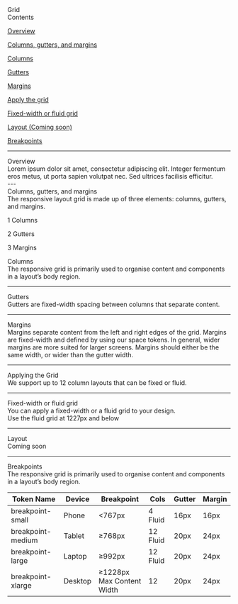 
<Meta title="Foundation/Grid" />

<style>
  {`
  table {
    border-collapse: collapse;
    border: none;
  }
  tr:first-child {
    border-top: none;
  }
  td {
    border: none !important;
  }
  th {
    border: none !important;
    font-size: 36px;
  }
  .token-column {
    width: 270px;
    text-align: left;
  }
  .device-column {
    width: 140px;
    text-align: left;
  }
  .breakpoint-column {
    width: 170px;
    text-align: left;
  }
  .token-fit {
    background: #eeeeee; 
    border-radius: 8px; 
    padding: 8px;
    text-align: left;
    display: inline-block;
  }
  .grid {
    border-radius: 16px;
    height: 900px;
    width: 800px;
    box-shadow: 0px 4px 9px 0px rgba(0, 0, 0, 0.10), 0px 16px 16px 0px rgba(0, 0, 0, 0.09), 0px 36px 22px 0px rgba(0, 0, 0, 0.05), 0px 64px 26px 0px rgba(0, 0, 0, 0.01), 0px 100px 28px 0px rgba(0, 0, 0, 0.00);
  }
  .margin-left {
    width: 24px;
    height: 900px;
    float: left;
    background: rgba(250, 0, 255, 0.1);
    border-radius: 16px 0 0 16px;
    display: inline-block;
  }
  .margin-right {
    width: 24px;
    height: 900px;
    float: right;
    background: rgba(250, 0, 255, 0.1);
    border-radius: 0 16px 16px 0;
    display: inline-block;
  }
  .top-row {
    width: 800px;
    height: 120px;
    flex-shrink: 0;
    background-color: white;
    border-radius: 16px 16px 0 0;
    box-shadow: 0px 0px 1px 0px rgba(0, 0, 0, 0.12), 0px 2px 2px 0px rgba(0, 0, 0, 0.10), 0px 3px 2px 0px rgba(0, 0, 0, 0.06), 0px 6px 2px 0px rgba(0, 0, 0, 0.02), 0px 10px 3px 0px rgba(0, 0, 0, 0.00);
  }
  .box {
    display: inline-block;
    width: 170px;
    height: 170px;
    border-radius: 16px;
    background-color: white;
    border-bottom: 1px solid rgba(190, 190, 190, 1); 
    margin-top: 24px;
    margin-right: 24px;
  }
  .box-right {
    display: inline-block;
    width: 170px;
    height: 170px;
    border-radius: 16px;
    background-color: white;
    border-bottom: 1px solid rgba(190, 190, 190, 1); 
    margin-top: 24px;
  }
  .title {
    font-size: 64px;
    font-weight: 600;
  }
  .heading-1 {
    font-size: 40px;
    font-weight: 600;
  }
  .text {
    font-size: 16px;
    font-weight: 400;
    color: black;
  }
  `}

</style>

<div className="title">Grid</div>

<div style={{ height: '48px'}}/>

<div style={{fontSize: '28px' }}>Contents</div>
<div style={{ height: '16px'}}/>
<p><a href="#overview" target="_self" className='text'>Overview</a></p>
<p><a href="#columnsguttersmargins" target="_self" className='text'>Columns, gutters, and margins</a></p>
<p><a href="#columns" target="_self" className='text'>Columns</a></p>
<p><a href="#gutters" target="_self" className='text'>Gutters</a></p>
<p><a href="#margins" target="_self" className='text'>Margins</a></p>
<p><a href="#applythegrid" target="_self" className='text'>Apply the grid</a></p>
<p><a href="#fixedwidth" target="_self" className='text'>Fixed-width or fluid grid</a></p>
<p><a href="#layout" target="_self" className='text'>Layout (Coming soon)</a></p>
<p><a href="#breakpoints" target="_self" className='text'>Breakpoints</a></p>
<div style={{ height: '48px'}}/>

---

<div style={{ height: '48px'}}/>
<span id="overview" className='heading-1'> Overview</span> 
<div style={{ height: '32px'}}/>
<span className='text'>Lorem ipsum dolor sit amet, consectetur adipiscing elit. Integer fermentum eros metus, ut porta sapien volutpat nec. Sed ultrices facilisis efficitur.</span>
<div style={{ height: '48px'}}/>
---

<div style={{ height: '48px'}}/>
<span id="columnsguttersmargins" className='heading-1'>Columns, gutters, and margins</span> 
<div style={{ height: '32px'}}/>
<span className='text'>The responsive layout grid is made up of three elements: columns, gutters, and margins.</span>
<div style={{ height: '48px'}}/>

<img src={ColMarGut} alt='' />

<div>
  <p>1 Columns</p>
  <p>2 Gutters</p>
  <p>3 Margins</p>
</div>

<div style={{ height: '48px'}}/>
<span id="columns" className='heading-1'>Columns</span> 
<div style={{ height: '32px'}}/>
<span className='text'>The responsive grid is primarily used to organise content and components in a layout’s body region.</span>
<div style={{ height: '48px'}}/>

<img src={Columns} alt='' />

<div style={{ height: '48px'}}/>

---
<div style={{ height: '48px'}}/>
<span id="gutters" className='heading-1'>Gutters</span> 
<div style={{ height: '32px'}}/>
<span className='text'>Gutters are fixed-width spacing between columns that separate content.</span>
<div style={{ height: '48px'}}/>

<img src={Gutters} alt='' />

<div style={{ height: '48px'}}/>

---
<div style={{ height: '48px'}}/>
<span id="margins" className='heading-1'>Margins</span> 
<div style={{ height: '32px'}}/>
<span className='text'>Margins separate content from the left and right edges of the grid. Margins are fixed-width and defined by using our space tokens. In general, wider margins are more suited for larger screens. Margins should either be the same width, or wider than the gutter width.</span>
<div style={{ height: '48px'}}/>

<img src={Margins} alt='' />

<div style={{ height: '48px'}}/>

---
<div style={{ height: '48px'}}/>
<span id="applyingthegrid" className='heading-1'>Applying the Grid</span> 
<div style={{ height: '32px'}}/>
<span className='text'>We support up to 12 column layouts that can be fixed or fluid.</span>
<div style={{ height: '48px'}}/>

<img src={ApplyGrid} alt='' />

<div style={{ height: '48px'}}/>

---
<div style={{ height: '48px'}}/>
<span id="fixedwidth" className='heading-1'>Fixed-width or fluid grid</span> 
<div style={{ height: '32px'}}/>
<span className='text'>You can apply a fixed-width or a fluid grid to your design.</span>
<div style={{ height: '48px'}}/>

<img src={Fixed} alt='' />

<div style={{ height: '32px'}}/>
<span className='text'>Use the fluid grid at 1227px and below</span>
<div style={{ height: '32px'}}/>

<img src={Fluid} alt='' />

<div style={{ height: '48px'}}/>

---
<div style={{ height: '48px'}}/>
<span id="layout" className='heading-1'>Layout</span> 
<div style={{ height: '32px'}}/>
<span className='text'>Coming soon</span>
<div style={{ height: '48px'}}/>

<div style={{ height: '48px'}}/>

---
<div style={{ height: '48px'}}/>
<span id="breakpoints" className='heading-1'>Breakpoints</span> 
<div style={{ height: '32px'}}/>
<span className='text'>The responsive grid is primarily used to organise content and components in a layout’s body region.</span>
<div style={{ height: '48px'}}/>

<table>
  <thead>
    <tr style={{height: '70px'}}>
      <th className='token-column'>
        Token Name
      </th>
      <th className='device-column'>
        Device
      </th>
      <th className='breakpoint-column'>
        Breakpoint
      </th>
      <th className='device-column'>
        Cols
      </th>
      <th className='device-column'>
        Gutter
      </th>
      <th className='device-column'>
        Margin
      </th>
    </tr>
  </thead>
  <tbody>
    <tr style={{height: '100px', backgroundColor: 'transparent'}}>
      <td className='token-column'>
        <div className='token-fit'>
          breakpoint-small
        </div>
      </td>
      <td className='device-column'>
        Phone
      </td>
      <td className='breakpoint-column'>
        &lt;767px
      </td>
      <td className='device-column'>
        4 Fluid
      </td>
      <td className='device-column'>
        16px
      </td>
      <td className='device-column'>
        16px
      </td>
    </tr>
    <tr style={{height: '100px', backgroundColor: 'transparent'}}>
      <td className='token-column'>
        <div className='token-fit'>
          breakpoint-medium
        </div>
      </td>
      <td className='device-column'>
        Tablet
      </td>
      <td className='breakpoint-column'>
        &ge;768px
      </td>
      <td className='device-column'>
        12 Fluid
      </td>
      <td className='device-column'>
        20px
      </td>
      <td className='device-column'>
        24px
      </td>
    </tr>
    <tr style={{height: '100px', backgroundColor: 'transparent'}}>
      <td className='token-column'>
        <div className='token-fit'>
          breakpoint-large
        </div>
      </td>
      <td className='device-column'>
        Laptop
      </td>
      <td className='breakpoint-column'>
        &ge;992px
      </td>
      <td className='device-column'>
        12 Fluid
      </td>
      <td className='device-column'>
        20px
      </td>
      <td className='device-column'>
        24px
      </td>
    </tr>
    <tr style={{height: '100px', backgroundColor: 'transparent'}}>
      <td className='token-column'>
        <div className='token-fit'>
          breakpoint-xlarge
        </div>
      </td>
      <td className='device-column'>
        Desktop
      </td>
      <td className='breakpoint-column'>
        &ge;1228px <br />
        Max Content Width
      </td>
      <td className='device-column'>
        12
      </td>
      <td className='device-column'>
        20px
      </td>
      <td className='device-column'>
        24px
      </td>
    </tr>
  </tbody>
</table>